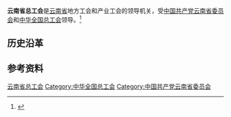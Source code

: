 {{Infobox PRCG
|机构名称 = 云南省总工会
|color    = #014099
|标志1    =
|届数     =
|任期始   = 
|任期终   =
|职位1    = 主席
|人员1    = 
|职位2    = 副主席
|人员2    =
|人数2    = 
|职位3    =
|人员3    =
|组织法规 =
|上级机构 = [[中华全国总工会|中华全国总工会]]
|机构类型 = [[人民团体|人民团体]]
|行政级别 = 正地厅级
|中共上级 = [[中国共产党云南省委员会|中国共产党云南省委员会]]
|中共本级 = 中国共产党云南省总工会党组
|场所1    = 
|地址1    = 
|邮编1    = 
|电话1    =
|时期1    =
|机构1    =
|官网1    = 
}}
'''云南省总工会'''是[[云南省|云南省]]地方工会和产业工会的领导机关，受[[中国共产党云南省委员会|中国共产党云南省委员会]]和[[中华全国总工会|中华全国总工会]]领导。<ref>{{Cite web|title=为云南高质量跨越发展建功立业 ——云南省总工会创建全国文明单位纪事|url=http://yn.yunnan.cn/system/2020/08/14/030884112.shtml|accessdate=2020-08-21|work=云南网}}</ref>

== 历史沿革 ==

== 参考资料 ==
{{reflist}}

{{中华人民共和国各省级行政区|总工会}}

[[Category:云南省总工会|]]
[[Category:中华全国总工会|Category:中华全国总工会]]
[[Category:中国共产党云南省委员会|Category:中国共产党云南省委员会]]